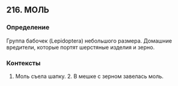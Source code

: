 ## 216. МОЛЬ
### Определение
Группа бабочек (Lepidoptera) небольшого размера. Домашние вредители, которые портят шерстяные изделия и зерно.

### Контексты
1. Моль съела шапку. 2. В мешке с зерном завелась моль.

